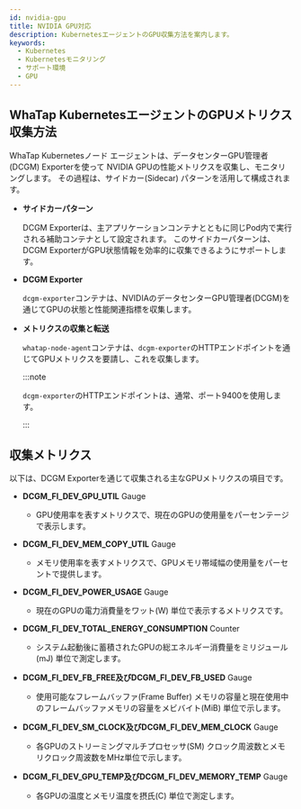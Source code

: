 ```yaml
---
id: nvidia-gpu
title: NVIDIA GPU対応
description: KubernetesエージェントのGPU収集方法を案内します。
keywords:
  - Kubernetes
  - Kubernetesモニタリング
  - サポート環境
  - GPU
---
```


## WhaTap KubernetesエージェントのGPUメトリクス収集方法

WhaTap Kubernetesノード エージェントは、データセンターGPU管理者(DCGM) Exporterを使って NVIDIA GPUの性能メトリクスを収集し、モニタリングします。 その過程は、サイドカー(Sidecar) パターンを活用して構成されます。

- **サイドカーパターン**

  DCGM Exporterは、主アプリケーションコンテナとともに同じPod内で実行される補助コンテナとして設定されます。 このサイドカーパターンは、DCGM ExporterがGPU状態情報を効率的に収集できるようにサポートします。

- **DCGM Exporter** 

  `dcgm-exporter`コンテナは、NVIDIAのデータセンターGPU管理者(DCGM)を通じてGPUの状態と性能関連指標を収集します。 

- **メトリクスの収集と転送** 

  `whatap-node-agent`コンテナは、`dcgm-exporter`のHTTPエンドポイントを通じてGPUメトリクスを要請し、これを収集します。 

  :::note 

  `dcgm-exporter`のHTTPエンドポイントは、通常、ポート9400を使用します。

  :::

## 収集メトリクス

以下は、DCGM Exporterを通じて収集される主なGPUメトリクスの項目です。 

- **DCGM_FI_DEV_GPU_UTIL** <span class='type'>Gauge</span> 

  - GPU使用率を表すメトリクスで、現在のGPUの使用量をパーセンテージで表示します。 

- **DCGM_FI_DEV_MEM_COPY_UTIL** <span class='type'>Gauge</span>

  - メモリ使用率を表すメトリクスで、GPUメモリ帯域幅の使用量をパーセントで提供します。 

- **DCGM_FI_DEV_POWER_USAGE** <span class='type'>Gauge</span>

  - 現在のGPUの電力消費量をワット(W) 単位で表示するメトリクスです。 

- **DCGM_FI_DEV_TOTAL_ENERGY_CONSUMPTION** <span class='type'>Counter</span>

  - システム起動後に蓄積されたGPUの総エネルギー消費量をミリジュール(mJ) 単位で測定します。 

- **DCGM_FI_DEV_FB_FREE及びDCGM_FI_DEV_FB_USED** <span class='type'>Gauge</span>

  - 使用可能なフレームバッファ(Frame Buffer) メモリの容量と現在使用中のフレームバッファメモリの容量をメビバイト(MiB) 単位で示します。 

- **DCGM_FI_DEV_SM_CLOCK及びDCGM_FI_DEV_MEM_CLOCK** <span class='type'>Gauge</span>

  - 各GPUのストリーミングマルチプロセッサ(SM) クロック周波数とメモリクロック周波数をMHz単位で示します。 

- **DCGM_FI_DEV_GPU_TEMP及びDCGM_FI_DEV_MEMORY_TEMP** <span class='type'>Gauge</span>

  - 各GPUの温度とメモリ温度を摂氏(C) 単位で測定します。
